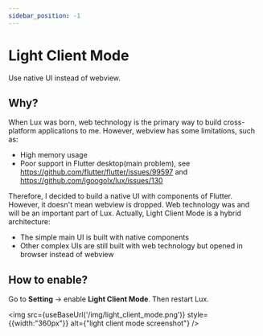 ```yaml
---
sidebar_position: -1
---
```



# Light Client Mode

Use native UI instead of webview.

## Why?

When Lux was born, web technology is the primary way to build cross-platform applications to me.
However, webview has some limitations, such as:
* High memory usage
* Poor support in Flutter desktop(main problem), see https://github.com/flutter/flutter/issues/99597 and https://github.com/igoogolx/lux/issues/130

Therefore, I decided to build a native UI with components of Flutter. However, it doesn't mean webview is dropped.
Web technology was and will be an important part of Lux.
Actually, Light Client Mode is a hybrid architecture:
* The simple main UI is built with native components 
* Other complex UIs are still built with web technology but opened in browser instead of webview

## How to enable?
Go to **Setting** -> enable **Light Client Mode**. Then restart Lux.

<img src={useBaseUrl('/img/light_client_mode.png')} style={{width:"360px"}} alt={"light client mode screenshot"} />
